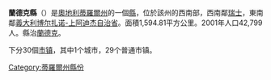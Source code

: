 {{noteTA|G1=奥地利地名}}
{{Infobox Austrian district |
 subject_name = Bezirk Landeck  |
 region_map = |
 district_map = | 
 region = [[蒂羅爾州|蒂羅爾州]] |
 population = 42,799      <small>(2001)</small> |
 prefix =  |
 area = 1,594.81     |
 car_plate = LA |
 nuts_code =  |
 municipalities = 30 |
 image_location = Karte-tirol-LA.png|
}}
'''蘭德克縣'''（{{lang-de|Bezirk Landeck}}）是[[奧地利|奧地利]][[蒂羅爾州|蒂羅爾州]]的一個[[县_(奥地利)|縣]]，位於該州的西南部，西南鄰[[瑞士|瑞士]]，東南鄰[[義大利|義大利]][[博尔扎诺-上阿迪杰自治省|博尔扎诺-上阿迪杰自治省]]。面積1,594.81平方公里。2001年人口42,799人。縣治[[蘭德克|蘭德克]]。

下分30個[[市镇_(奥地利)|市镇]]，其中1个城市，29个普通市镇。

{{蒂羅爾州行政區劃}}

{{Authority control}}
[[Category:蒂羅爾州縣份|Category:蒂羅爾州縣份]]